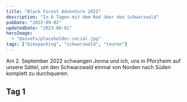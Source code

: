 ```yaml
---
title: "Black Forest Adventure 2022"
description: "In 6 Tagen mit dem Rad über den Schwarzwald"
pubDate: "2022-09-02"
updatedDate: "2023-06-01"
heroImage:
  - "@assets/placeholder-social.jpg"
tags: ["bikepacking", "schwarzwald", "touren"]
---
```



Am 2. September 2022 schwangen Jonna und ich, uns in Pforzheim auf unsere Sättel, um den Schwarzwald einmal
von Norden nach Süden komplett zu durchqueren.

<KomootCollection collection_id={1765600}/>

## Tag 1
<KomootTour tour_id={916900439} show_height/>
